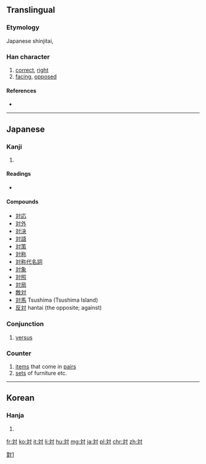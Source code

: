 {{also|對|对}}
==Translingual==
{{ja-forms|対|[[对]]|[[對]]}}

===Etymology===
Japanese shinjitai, {{Han simp|對|f=⿱业𦍌|t=文}}

===Han character===
{{Han char|rn=41|rad=寸|as=04|sn=7|four=|canj=卜大木戈 (YKDI)|ids=⿰[[文]][[寸]]}}

# [[correct]], [[right]]
# [[facing]], [[oppose]]d

====References====
* {{Han ref|kx=0294.021|dkj=07419|dj=0581.140|hdz=10504.071|uh=5BFE|ud=23550}}

----

==Japanese==

===Kanji===
{{ja-kanji|grade=3|rs=寸04|style=s|kyu=對}}

# {{defn|lang=ja|sort=寸04}}

====Readings====
* {{ja-readings|goon=[[たい]] (tai)|kanon=[[たい]] (tai)|toon=[[つい]] (tsui)|kun=[[こたえる]] (kotaeru), [[むかう]] (mukau), [[ならぶ]] (narabu), [[あいて]] (aite)}}

====Compounds====
* [[対応]]
* [[対外]]
* [[対決]]
* [[対語]]
* [[対策]]
* [[対称]]
* [[対称代名詞]]
* [[対象]]
* [[対照]]
* [[対局]]
* [[敵対]]
* [[対馬]] Tsushima (Tsushima Island)
* [[反対]] hantai (the opposite; against)

{{ja-kanjitab|たい|yomi=o}}

===Conjunction===
{{ja-pos|たい|conjunction|kyu=對}}

# [[versus]]

{{ja-kanjitab|つい|yomi=o}}

===Counter===
{{ja-pos|つい|counter|kyu=對}}

# [[item]]s that come in [[pair]]s
# [[set]]s of furniture etc.

----

==Korean==

===Hanja===
{{ko-hanja|hangeul=대|rv=dae|mr=tae|y=tay}}

# {{defn|lang=ko|sort=寸04}}

[[Category:CJKV characters simplified differently in Japan and China|對1]]

[[fr:対]]
[[ko:対]]
[[it:対]]
[[li:対]]
[[hu:対]]
[[mg:対]]
[[ja:対]]
[[pl:対]]
[[chr:対]]
[[zh:対]]